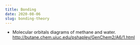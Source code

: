 ```yaml
---
title: Bonding
date: 2020-08-06
slug: bonding-theory
---
```


* Molecular orbitals diagrams of methane and water. http://butane.chem.uiuc.edu/pshapley/GenChem2/A6/1.html

